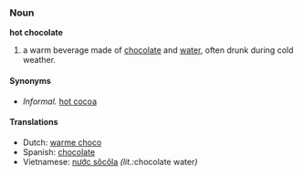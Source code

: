 ===Noun===
'''hot chocolate'''

#a warm beverage made of [[chocolate]] and [[water]], often drunk during cold weather.

====Synonyms====
*''Informal.'' [[hot cocoa]]

====Translations====
*Dutch: [[warme choco]]
*Spanish: [[chocolate]]
*Vietnamese: [[nước sôcôla]] ''(lit.: ''chocolate water'')''